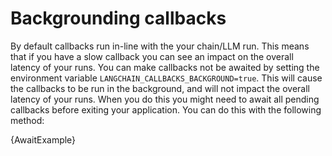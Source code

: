 
# Backgrounding callbacks

By default callbacks run in-line with the your chain/LLM run. This means that if you have a slow callback you can see an impact on the overall latency of your runs. You can make callbacks not be awaited by setting the environment variable `LANGCHAIN_CALLBACKS_BACKGROUND=true`. This will cause the callbacks to be run in the background, and will not impact the overall latency of your runs. When you do this you might need to await all pending callbacks before exiting your application. You can do this with the following method:


<CodeBlock language="typescript">{AwaitExample}</CodeBlock>